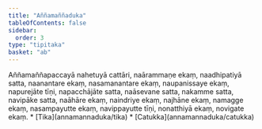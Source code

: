 ```yaml
---
title: "Aññamaññaduka"
tableOfContents: false
sidebar:
  order: 3
type: "tipitaka"
basket: "ab"
---
```



<DynamicBreadcrumb />

<Division number="166">

<Paragraph number="592">
Aññamaññapaccayā nahetuyā cattāri, naārammaṇe ekaṃ, naadhipatiyā satta, naanantare ekaṃ, nasamanantare ekaṃ, naupanissaye ekaṃ, napurejāte tīṇi, napacchājāte satta, naāsevane satta, nakamme satta, navipāke satta, naāhāre ekaṃ, naindriye ekaṃ, najhāne ekaṃ, namagge ekaṃ, nasampayutte ekaṃ, navippayutte tīṇi, nonatthiyā ekaṃ, novigate ekaṃ.

</Paragraph>
</Division>

<TableOfContents>
* [Tika](annamannaduka/tika)
* [Catukka](annamannaduka/catukka)
</TableOfContents>